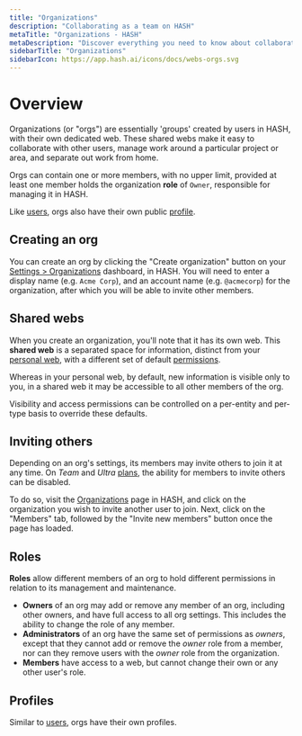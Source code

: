 ```yaml
---
title: "Organizations"
description: "Collaborating as a team on HASH"
metaTitle: "Organizations - HASH"
metaDescription: "Discover everything you need to know about collaborating as a team or in a group using HASH"
sidebarTitle: "Organizations"
sidebarIcon: https://app.hash.ai/icons/docs/webs-orgs.svg
---
```


# Overview

Organizations (or "orgs") are essentially 'groups' created by users in HASH, with their own dedicated web. These shared webs make it easy to collaborate with other users, manage work around a particular project or area, and separate out work from home.

Orgs can contain one or more members, with no upper limit, provided at least one member holds the organization **role** of `Owner`, responsible for managing it in HASH.

Like [users](/guide/webs/users), orgs also have their own public [profile](/guide/account/profile).

## Creating an org<a id="#create" />

You can create an org by clicking the "Create organization" button on your [Settings > Organizations](https://app.hash.ai/settings/organizations) dashboard, in HASH. You will need to enter a display name (e.g. `Acme Corp`), and an account name (e.g. `@acmecorp`) for the organization, after which you will be able to invite other members.

## Shared webs<a id="#web" />

When you create an organization, you'll note that it has its own web. This **shared web** is a separated space for information, distinct from your [personal web](/guide/webs/users#web), with a different set of default [permissions](/guide/sharing).

Whereas in your personal web, by default, new information is visible only to you, in a shared web it may be accessible to all other members of the org.

Visibility and access permissions can be controlled on a per-entity and per-type basis to override these defaults.

## Inviting others<a id="#invite" />

Depending on an org's settings, its members may invite others to join it at any time. On _Team_ and _Ultra_ [plans](/pricing), the ability for members to invite others can be disabled.

To do so, visit the [Organizations](https://app.hash.ai/settings/organizations) page in HASH, and click on the organization you wish to invite another user to join. Next, click on the "Members" tab, followed by the "Invite new members" button once the page has loaded.

## Roles

**Roles** allow different members of an org to hold different permissions in relation to its management and maintenance.

- **Owners** of an org may add or remove any member of an org, including other owners, and have full access to all org settings. This includes the ability to change the role of any member.
- **Administrators** of an org have the same set of permissions as _owners_, except that they cannot add or remove the _owner_ role from a member, nor can they remove users with the _owner_ role from the organization.
- **Members** have access to a web, but cannot change their own or any other user's role.

## Profiles<a id="#profile" />

Similar to [users](/learn/webs/users), orgs have their own profiles.